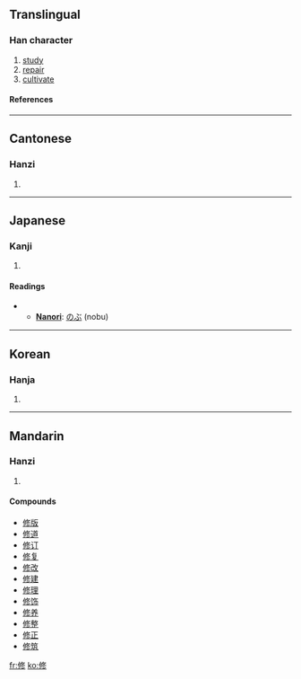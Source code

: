 ==Translingual==
===Han character===
{{Han char|rad=人|as=09|asj=08|sn=10|snj=10|four=2822<sub>2</sub>|canj=人中竹竹 (OLHH), 人中人竹 (OLOH)}}
# [[study]]
# [[repair]]
# [[cultivate]]
====References====
{{Han ref|kx=0106.050|dkj=00721|dj=0225.130|hdz=10159.020|uh=4FEE|ud=20462|bh=ADD7|bd=44503}}
----
==Cantonese==
===Hanzi===
{{yue-hanzi|jyut=|y=sau1}}
# {{defn|Cantonese}}
----
==Japanese==
===Kanji===
{{ja-kanji|grade=|rs=人08}}
# {{defn|Japanese}} 
====Readings====
{{ja-readings|on=[[しゅう]] (shū), [[しゅ]] (shu)|kun=[[おさめる]] (osameru)}}
**'''[[Nanori]]''': [[のぶ]] (nobu)
----
==Korean==
===Hanja===
{{ko-hanja|hangeul=수|rv=su|mr=su}}
# {{defn|Korean}}
----
==Mandarin==
===Hanzi===
{{cmn-hanzi|pin=[[xiū]] (xiu1)|wg=hsiu<sup>1</sup>}}
# {{defn|Mandarin}}

====Compounds====
*[[修版]]
*[[修道]]
*[[修订]]
*[[修复]]
*[[修改]]
*[[修建]]
*[[修理]]
*[[修饰]]
*[[修养]]
*[[修整]]
*[[修正]]
*[[修筑]]

[[fr:修]]
[[ko:修]]